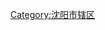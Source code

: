 {{Catnav|頁面分類|...|辽宁行政区划|辽宁县级行政区|辽宁市辖区|沈阳市辖区}}
{{Catnav|頁面分類|...|辽宁地级市|沈阳|沈阳行政区划|沈阳区县市|沈阳市辖区}}
{{Catnav|頁面分類|...|辽宁县级行政区|辽宁县级行政区 (按地级市分类)|沈阳区县市|沈阳市辖区}}

{{catmore|沈河区|沈阳市沈河区}}
[[Category:沈阳市辖区|Category:沈阳市辖区]]